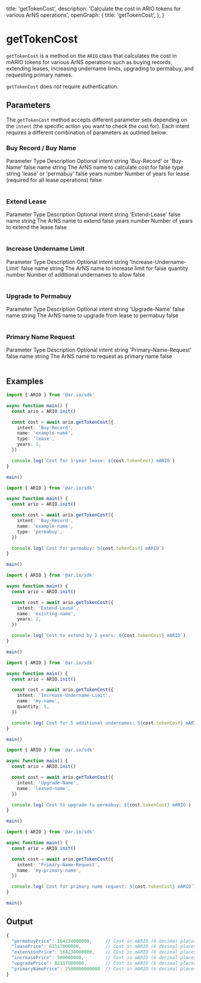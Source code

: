 
  title: 'getTokenCost',
  description: 'Calculate the cost in ARIO tokens for various ArNS operations',
  openGraph: {
    title: 'getTokenCost',
  },
}


# getTokenCost

`getTokenCost` is a method on the `ARIO` class that calculates the cost in mARIO tokens for various ArNS operations such as buying records, extending leases, increasing undername limits, upgrading to permabuy, and requesting primary names.

`getTokenCost` does not require authentication.

## Parameters

The `getTokenCost` method accepts different parameter sets depending on the `intent` (the specific action you want to check the cost for). Each intent requires a different combination of parameters as outlined below:

### Buy Record / Buy Name

<Table>
  <Table.Head>
    <Table.Row>
      <Table.Header>Parameter</Table.Header>
      <Table.Header>Type</Table.Header>
      <Table.Header>Description</Table.Header>
      <Table.Header>Optional</Table.Header>
    </Table.Row>
  </Table.Head>
  <Table.Body>
    <Table.Row>
      <Table.Cell className="font-semibold">intent</Table.Cell>
      <Table.Cell>string</Table.Cell>
      <Table.Cell>'Buy-Record' or 'Buy-Name'</Table.Cell>
      <Table.Cell>false</Table.Cell>
    </Table.Row>
    <Table.Row>
      <Table.Cell className="font-semibold">name</Table.Cell>
      <Table.Cell>string</Table.Cell>
      <Table.Cell>The ArNS name to calculate cost for</Table.Cell>
      <Table.Cell>false</Table.Cell>
    </Table.Row>
    <Table.Row>
      <Table.Cell className="font-semibold">type</Table.Cell>
      <Table.Cell>string</Table.Cell>
      <Table.Cell>'lease' or 'permabuy'</Table.Cell>
      <Table.Cell>false</Table.Cell>
    </Table.Row>
    <Table.Row>
      <Table.Cell className="font-semibold">years</Table.Cell>
      <Table.Cell>number</Table.Cell>
      <Table.Cell>
        Number of years for lease (required for all lease operations)
      </Table.Cell>
      <Table.Cell>false</Table.Cell>
    </Table.Row>
  </Table.Body>
</Table>

### Extend Lease

<Table>
  <Table.Head>
    <Table.Row>
      <Table.Header>Parameter</Table.Header>
      <Table.Header>Type</Table.Header>
      <Table.Header>Description</Table.Header>
      <Table.Header>Optional</Table.Header>
    </Table.Row>
  </Table.Head>
  <Table.Body>
    <Table.Row>
      <Table.Cell className="font-semibold">intent</Table.Cell>
      <Table.Cell>string</Table.Cell>
      <Table.Cell>'Extend-Lease'</Table.Cell>
      <Table.Cell>false</Table.Cell>
    </Table.Row>
    <Table.Row>
      <Table.Cell className="font-semibold">name</Table.Cell>
      <Table.Cell>string</Table.Cell>
      <Table.Cell>The ArNS name to extend</Table.Cell>
      <Table.Cell>false</Table.Cell>
    </Table.Row>
    <Table.Row>
      <Table.Cell className="font-semibold">years</Table.Cell>
      <Table.Cell>number</Table.Cell>
      <Table.Cell>Number of years to extend the lease</Table.Cell>
      <Table.Cell>false</Table.Cell>
    </Table.Row>
  </Table.Body>
</Table>

### Increase Undername Limit

<Table>
  <Table.Head>
    <Table.Row>
      <Table.Header>Parameter</Table.Header>
      <Table.Header>Type</Table.Header>
      <Table.Header>Description</Table.Header>
      <Table.Header>Optional</Table.Header>
    </Table.Row>
  </Table.Head>
  <Table.Body>
    <Table.Row>
      <Table.Cell className="font-semibold">intent</Table.Cell>
      <Table.Cell>string</Table.Cell>
      <Table.Cell>'Increase-Undername-Limit'</Table.Cell>
      <Table.Cell>false</Table.Cell>
    </Table.Row>
    <Table.Row>
      <Table.Cell className="font-semibold">name</Table.Cell>
      <Table.Cell>string</Table.Cell>
      <Table.Cell>The ArNS name to increase limit for</Table.Cell>
      <Table.Cell>false</Table.Cell>
    </Table.Row>
    <Table.Row>
      <Table.Cell className="font-semibold">quantity</Table.Cell>
      <Table.Cell>number</Table.Cell>
      <Table.Cell>Number of additional undernames to allow</Table.Cell>
      <Table.Cell>false</Table.Cell>
    </Table.Row>
  </Table.Body>
</Table>

### Upgrade to Permabuy

<Table>
  <Table.Head>
    <Table.Row>
      <Table.Header>Parameter</Table.Header>
      <Table.Header>Type</Table.Header>
      <Table.Header>Description</Table.Header>
      <Table.Header>Optional</Table.Header>
    </Table.Row>
  </Table.Head>
  <Table.Body>
    <Table.Row>
      <Table.Cell className="font-semibold">intent</Table.Cell>
      <Table.Cell>string</Table.Cell>
      <Table.Cell>'Upgrade-Name'</Table.Cell>
      <Table.Cell>false</Table.Cell>
    </Table.Row>
    <Table.Row>
      <Table.Cell className="font-semibold">name</Table.Cell>
      <Table.Cell>string</Table.Cell>
      <Table.Cell>The ArNS name to upgrade from lease to permabuy</Table.Cell>
      <Table.Cell>false</Table.Cell>
    </Table.Row>
  </Table.Body>
</Table>

### Primary Name Request

<Table>
  <Table.Head>
    <Table.Row>
      <Table.Header>Parameter</Table.Header>
      <Table.Header>Type</Table.Header>
      <Table.Header>Description</Table.Header>
      <Table.Header>Optional</Table.Header>
    </Table.Row>
  </Table.Head>
  <Table.Body>
    <Table.Row>
      <Table.Cell className="font-semibold">intent</Table.Cell>
      <Table.Cell>string</Table.Cell>
      <Table.Cell>'Primary-Name-Request'</Table.Cell>
      <Table.Cell>false</Table.Cell>
    </Table.Row>
    <Table.Row>
      <Table.Cell className="font-semibold">name</Table.Cell>
      <Table.Cell>string</Table.Cell>
      <Table.Cell>The ArNS name to request as primary name</Table.Cell>
      <Table.Cell>false</Table.Cell>
    </Table.Row>
  </Table.Body>
</Table>

## Examples

<CodeGroup title="getTokenCost">

```typescript {{title: "Buy Record - Lease"}}
import { ARIO } from '@ar.io/sdk'

async function main() {
  const ario = ARIO.init()

  const cost = await ario.getTokenCost({
    intent: 'Buy-Record',
    name: 'example-name',
    type: 'lease',
    years: 1,
  })

  console.log(`Cost for 1-year lease: ${cost.tokenCost} mARIO`)
}

main()
```

```typescript {{title: "Buy Record - Permabuy"}}
import { ARIO } from '@ar.io/sdk'

async function main() {
  const ario = ARIO.init()

  const cost = await ario.getTokenCost({
    intent: 'Buy-Record',
    name: 'example-name',
    type: 'permabuy',
  })

  console.log(`Cost for permabuy: ${cost.tokenCost} mARIO`)
}

main()
```

```typescript {{title: "Extend Lease"}}
import { ARIO } from '@ar.io/sdk'

async function main() {
  const ario = ARIO.init()

  const cost = await ario.getTokenCost({
    intent: 'Extend-Lease',
    name: 'existing-name',
    years: 2,
  })

  console.log(`Cost to extend by 2 years: ${cost.tokenCost} mARIO`)
}

main()
```

```typescript {{title: "Increase Undername Limit"}}
import { ARIO } from '@ar.io/sdk'

async function main() {
  const ario = ARIO.init()

  const cost = await ario.getTokenCost({
    intent: 'Increase-Undername-Limit',
    name: 'my-name',
    quantity: 5,
  })

  console.log(`Cost for 5 additional undernames: ${cost.tokenCost} mARIO`)
}

main()
```

```typescript {{title: "Upgrade to Permabuy"}}
import { ARIO } from '@ar.io/sdk'

async function main() {
  const ario = ARIO.init()

  const cost = await ario.getTokenCost({
    intent: 'Upgrade-Name',
    name: 'leased-name',
  })

  console.log(`Cost to upgrade to permabuy: ${cost.tokenCost} mARIO`)
}

main()
```

```typescript {{title: "Primary Name Request"}}
import { ARIO } from '@ar.io/sdk'

async function main() {
  const ario = ARIO.init()

  const cost = await ario.getTokenCost({
    intent: 'Primary-Name-Request',
    name: 'my-primary-name',
  })

  console.log(`Cost for primary name request: ${cost.tokenCost} mARIO`)
}

main()
```

</CodeGroup>

## Output

```js
{
  "permabuyPrice": 164234000000,     // Cost in mARIO (6 decimal places)
  "leasePrice": 82117000000,         // Cost in mARIO (6 decimal places)
  "extensionPrice": 164234000000,    // Cost in mARIO (6 decimal places)
  "increasePrice": 500000000,        // Cost in mARIO (6 decimal places)
  "upgradePrice": 82117000000,       // Cost in mARIO (6 decimal places)
  "primaryNamePrice": 2500000000000  // Cost in mARIO (6 decimal places)
}
```
